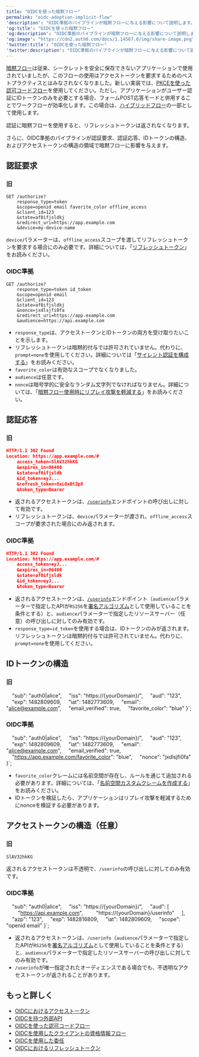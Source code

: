 ```yaml
---
title: "OIDCを使った暗黙フロー"
permalink: "oidc-adoption-implicit-flow"
'description': "OIDC準拠のパイプラインが暗黙フローに与える影響について説明します。"
'og:title': "OIDCを使った暗黙フロー"
'og:description': "OIDC準拠のパイプラインが暗黙フローに与える影響について説明します。"
'og:image': "https://cdn2.auth0.com/docs/1.14567.0/img/share-image.png"
'twitter:title': "OIDCを使った暗黙フロー"
'twitter:description': "OIDC準拠のパイプラインが暗黙フローに与える影響について説明します。"
---
```



[暗黙フロー](/docs/ja-jp/get-started/authentication-and-authorization-flow/implicit-flow-with-form-post)は従来、シークレットを安全に保存できないアプリケーションで使用されていましたが、このフローの使用はアクセストークンを要求するためのベストプラクティスとはみなされなくなりました。新しい実装では、[PKCEを使った認可コードフロー](/docs/ja-jp/get-started/authentication-and-authorization-flow/authorization-code-flow-with-pkce)を使用してください。ただし、アプリケーションがユーザー認証にIDトークンのみを必要とする場合、フォームPOST応答モードと併用することでワークフローが効率化します。この場合は、[ハイブリッドフロー](/docs/ja-jp/get-started/authentication-and-authorization-flow/hybrid-flow)の一部として使用します。

認証に暗黙フローを使用すると、リフレッシュトークンは返されなくなります。

さらに、OIDC準拠のパイプラインが認証要求、認証応答、IDトークンの構造、およびアクセストークンの構造の領域で暗黙フローに影響を与えます。

## 認証要求

### 旧

```http lines
GET /authorize?
    response_type=token
    &scope=openid email favorite_color offline_access
    &client_id=123
    &state=af0ifjsldkj
    &redirect_uri=https://app.example.com
    &device=my-device-name
```

`device`パラメーターは、`offline_access`スコープを渡してリフレッシュトークンを要求する場合にのみ必要です。詳細については、「[リフレッシュトークン](/docs/ja-jp/secure/tokens/refresh-tokens)」をお読みください。

### OIDC準拠

```http lines
GET /authorize?
    response_type=token id_token
    &scope=openid email
    &client_id=123
    &state=af0ifjsldkj
    &nonce=jxdlsjfi0fa
    &redirect_uri=https://app.example.com
    &audience=https://api.example.com
```

* `response_type`は、アクセストークンとIDトークンの両方を受け取りたいことを示します。
* リフレッシュトークンは暗黙的付与では許可されていません。代わりに、`prompt=none`を使用してください。詳細については「[サイレント認証を構成する](/docs/ja-jp/authenticate/login/configure-silent-authentication)」をお読みください。
* `favorite_color`は有効なスコープでなくなりました。
* `audience`は任意です。
* `nonce`は暗号学的に安全なランダム文字列でなければなりません。詳細については、「[暗黙フロー使用時にリプレイ攻撃を軽減する](/docs/ja-jp/get-started/authentication-and-authorization-flow/implicit-flow-with-form-post/mitigate-replay-attacks-when-using-the-implicit-flow)」をお読みください。

## 認証応答

### 旧

```json lines
HTTP/1.1 302 Found
Location: https://app.example.com/#
    access_token=SlAV32hkKG
    &expires_in=86400
    &state=af0ifjsldk
    &id_token=eyJ...
    &refresh_token=8xLOxBtZp8
    &token_type=Bearer
```

* 返されるアクセストークンは、[`/userinfo`](/docs/ja-jp/api/authentication#get-user-info)エンドポイントの呼び出しに対して有効です。
* リフレッシュトークンは、`device`パラメーターが渡され、`offline_access`スコープが要求された場合にのみ返されます。

### OIDC準拠

```json lines
HTTP/1.1 302 Found
Location: https://app.example.com/#
    access_token=eyJ...
    &expires_in=86400
    &state=af0ifjsldk
    &id_token=eyJ...
    &token_type=Bearer
```

* 返されるアクセストークンは、[`/userinfo`](/docs/ja-jp/api/authentication#get-user-info)エンドポイント（`audience`パラメーターで指定したAPIが`RS256`を[署名アルゴリズム](/docs/ja-jp/get-started/applications/signing-algorithms)として使用していることを条件とする）と、`audience`パラメーターで指定したリソースサーバー（任意）の呼び出しに対してのみ有効です。
* `response_type=id_token`を使用する場合は、IDトークンのみが返されます。リフレッシュトークンは暗黙的付与では許可されていません。代わりに、`prompt=none`を使用してください。

## IDトークンの構造

### 旧

    "sub": "auth0|alice",
    "iss": "https://{yourDomain}/",
    "aud": "123",
    "exp": 1482809609,
    "iat": 1482773609,
    "email": "alice@example.com",
    "email_verified": true,
    "favorite_color": "blue"
}`;

<AuthCodeBlock children={codeExample1} language="json" filename="JSON" />

### OIDC準拠

    "sub": "auth0|alice",
    "iss": "https://{yourDomain}/",
    "aud": "123",
    "exp": 1482809609,
    "iat": 1482773609,
    "email": "alice@example.com",
    "email_verified": true,
    "https://app.example.com/favorite_color": "blue",
    "nonce": "jxdlsjfi0fa"
}`;

<AuthCodeBlock children={codeExample2} language="json" filename="JSON" />

* `favorite_color`クレームには名前空間が存在し、ルールを通じて追加される必要があります。詳細については、「[名前空間カスタムクレームを作成する](/docs/ja-jp/secure/tokens/json-web-tokens/create-custom-claims)」をお読みください。
* IDトークンを検証したら、アプリケーションはリプレイ攻撃を軽減するために<Tooltip data-tooltip-id="react-containers-DefinitionTooltip-0" href="/docs/ja-jp/glossary?term=nonce" tip="Nonce: リプレイ攻撃を検出および防止するために、認証プロトコルで1回だけ発行される任意の数値。" cta="用語集の表示">nonce</Tooltip>を検証する必要があります。

## アクセストークンの構造（任意）

### 旧

```bash HTTP lines
SlAV32hkKG
```

返されるアクセストークンは不透明で、`/userinfo`の呼び出しに対してのみ有効です。

### OIDC準拠

    "sub": "auth0|alice",
    "iss": "https://{yourDomain}/",
    "aud": [
        "https://api.example.com",
        "https://{yourDomain}/userinfo"
    ],
    "azp": "123",
    "exp": 1482816809,
    "iat": 1482809609,
    "scope": "openid email"
}`;

<AuthCodeBlock children={codeExample3} language="json" filename="JSON" />

* 返されるアクセストークンは、`/userinfo`（`audience`パラメーターで指定したAPIが`RS256`を[署名アルゴリズム](/docs/ja-jp/get-started/applications/change-application-signing-algorithms)として使用していることを条件とする）と、`audience`パラメーターで指定したリソースサーバーの呼び出しに対してのみ有効です。
* `/userinfo`が唯一指定されたオーディエンスである場合でも、不透明なアクセストークンが返されることがあります。

## もっと詳しく

* [OIDCにおけるアクセストークン](/docs/ja-jp/authenticate/login/oidc-conformant-authentication/oidc-adoption-access-tokens)
* [OIDCを持つ外部API](/docs/ja-jp/authenticate/login/oidc-conformant-authentication/oidc-adoption-apis)
* [OIDCを使った認可コードフロー](/docs/ja-jp/authenticate/login/oidc-conformant-authentication/oidc-adoption-auth-code-flow)
* [OIDCを使用したクライアントの資格情報フロー](/docs/ja-jp/authenticate/login/oidc-conformant-authentication/oidc-adoption-client-credentials-flow)
* [OIDCを使用した委任](/docs/ja-jp/authenticate/login/oidc-conformant-authentication/oidc-adoption-delegation)
* [OIDCにおけるリフレッシュトークン](/docs/ja-jp/authenticate/login/oidc-conformant-authentication/oidc-adoption-refresh-tokens)